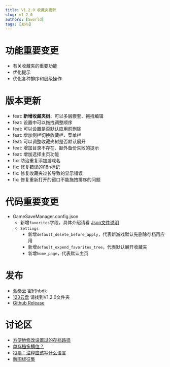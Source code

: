```yaml
---
title: V1.2.0 收藏夹更新
slug: v1_2_0
authors: [Sworld]
tags: [发布]
---
```

# 功能重要变更
- 有关收藏夹的重要功能
- 优化提示
- 优化各种排序和层级操作

# 版本更新
- feat: **新增收藏夹树**、可以多层嵌套、拖拽编辑
- feat: 设置中可以拖拽调整顺序
- feat: 可以设置是否默认应用前删除
- feat: 增加侧栏切换收藏栏、菜单栏
- feat: 可以调整收藏夹树是否默认展开
- feat: 增加目录不存在、额外备份失败的提示
- feat: 增加选择主页功能
- fix: 防治重复添加游戏名
- fix: 修复错误的i18n标记
- fix: 修复收藏夹过长导致的显示错误
- fix: 修复重新打开的窗口不能拖拽排序的问题

# 代码重要变更
- GameSaveManager.config.json
    - 新增`favorites`字段，具体介绍请看 [Json文件说明](/docs/extras/json)
    - `Settings`
        - 新增`default_delete_before_apply`，代表新游戏默认先删除存档再应用
        - 新增`default_expend_favorites_tree`，代表默认展开收藏夹
        - 新增`home_page`，代表默认主页

# 发布
- [蓝奏云](https://sworld.lanzouw.com/b01jr8siwf?password=hbdk) 密码hbdk
- [123云盘](https://www.123pan.com/s/xdcDjv-mq9l.html) 请找到V1.2.0文件夹
- [Github Release](https://github.com/mcthesw/game-save-manager/releases/tag/v1.2.0)

# 讨论区
- [方便地修改设置过的存档路径](https://github.com/mcthesw/game-save-manager/issues/119)
- [单存档多槽位？](https://github.com/mcthesw/game-save-manager/issues/87)
- [投票：注释应该写什么语言](https://github.com/mcthesw/game-save-manager/discussions/33)
- [新图标征集](https://github.com/mcthesw/game-save-manager/discussions/34)